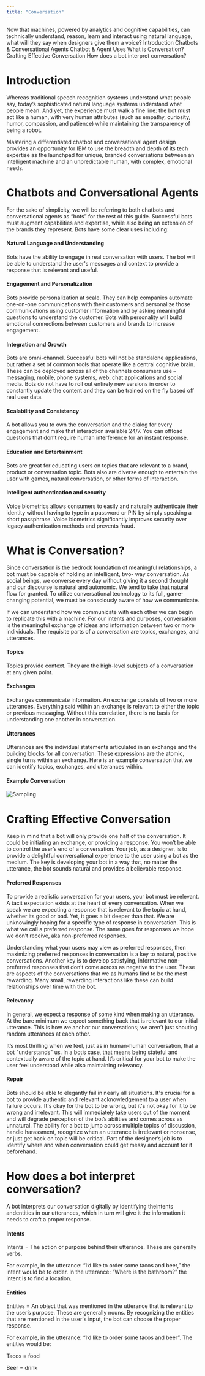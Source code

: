 ```yaml
---
title: "Conversation"
---
```



<PageDescription>
  Now that machines, powered by analytics and cognitive capabilities, can technically understand, reason, learn and interact using natural language, what will they say when designers give them a voice?
</PageDescription>

<AnchorLinks small={true}>
  <AnchorLink href={"#"}>Introduction</AnchorLink>
  <AnchorLink href={"#"}>Chatbots & Conversational Agents</AnchorLink>
  <AnchorLink href={"#"}>Chatbot & Agent Uses</AnchorLink>
  <AnchorLink href={"#"}>What is Conversation?</AnchorLink>
  <AnchorLink href={"#"}>Crafting Effective Conversation</AnchorLink>
  <AnchorLink href={"#"}>How does a bot interpret conversation?</AnchorLink>
</AnchorLinks>

<Row>
<Column noGutterSm={true} colSm={2} colMd={3} colLg={4}>
<ResourceCard
  href={'ibm.com'}
  subTitle={'Subtitle'}
  title={'Title'} />
</Column>
<Column noGutterSm={true} colSm={2} colMd={3} colLg={4}>
<ResourceCard
  href={'ibm.com'}
  subTitle={'Subtitle'}
  title={'Title'} />
</Column>
</Row>


# Introduction
Whereas traditional speech recognition systems understand what people say, today’s sophisticated natural language systems understand what people mean. And yet, the experience must walk a fine line: the bot must act like a human, with very human attributes (such as empathy, curiosity, humor, compassion, and patience) while maintaining the transparency of being a robot.

Mastering a differentiated chatbot and conversational agent design provides an opportunity for IBM to use the breadth and depth of its tech expertise as the launchpad for unique, branded conversations between an intelligent machine and an unpredictable human, with complex, emotional needs.

# Chatbots and Conversational Agents
For the sake of simplicity, we will be referring to both chatbots and conversational agents as “bots” for the rest of this guide. Successful bots must augment capabilities and expertise, while also being an extension of the brands they represent. Bots have some clear uses including:

#### Natural Language and Understanding
Bots have the ability to engage in real conversation with users. The bot will be able to understand the user's messages and context to provide a response that is relevant and useful.

#### Engagement and Personalization
Bots provide personalization at scale. They can help companies automate one-on-one communications with their customers and personalize those communications using customer information and by asking meaningful questions to understand the customer. Bots with personality will build emotional connections between customers and brands to increase engagement.

#### Integration and Growth
Bots are omni-channel. Successful bots will not be standalone applications, but rather a set of common tools that operate like a central cognitive brain. These can be deployed across all of the channels consumers use – messaging, mobile, phone systems, web, chat applications and social media. Bots do not have to roll out entirely new versions in order to constantly update the content and they can be trained on the fly based off real user data.

#### Scalability and Consistency
A bot allows you to own the conversation and the dialog for every engagement and make that interaction available 24/7. You can offload questions that don’t require human interference for an instant response.

#### Education and Entertainment
Bots are great for educating users on topics that are relevant to a brand, product or conversation topic. Bots also are diverse enough to entertain the user with games, natural conversation, or other forms of interaction.

#### Intelligent authentication and security
Voice biometrics allows consumers to easily and naturally authenticate their identity without having to type in a password or PIN by simply speaking a short passphrase. Voice biometrics significantly improves security over legacy authentication methods and prevents fraud.

# What is Conversation?

Since conversation is the bedrock foundation of meaningful relationships, a bot must be capable of holding an intelligent, two- way conversation. As social beings, we converse every day without giving it a second thought and our discourse is natural and autonomic. We tend to take that natural flow for granted. To utilize conversational technology to its full, game-changing potential, we must be consciously aware of how we communicate.

If we can understand how we communicate with each other we can begin to replicate this with a machine. For our intents and purposes, conversation is the meaningful exchange of ideas and information between two or more individuals. The requisite parts of a conversation are topics, exchanges, and utterances.

#### Topics
Topics provide context. They are the high-level subjects of a conversation at any given point.

#### Exchanges
Exchanges communicate information. An exchange consists of two or more utterances. Everything said within an exchange is relevant to either the topic or previous messaging. Without this correlation, there is no basis for understanding one another in conversation.

#### Utterances
Utterances are the individual statements articulated in an exchange and the building blocks for all conversation. These expressions are the atomic, single turns within an exchange. Here is an example conversation that we can identify topics, exchanges, and utterances within.


#### Example Conversation
![Sampling](../../images/fundamentals/data/alone.jpg)

# Crafting Effective Conversation
Keep in mind that a bot will only provide one half of the conversation. It could be initiating an exchange, or providing a response. You won’t be able to control the user’s end of a conversation. Your job, as a designer, is to provide a delightful conversational experience to the user using a bot as the medium. The key is developing your bot in a way that, no matter the utterance, the bot sounds natural and provides a believable response.

#### Preferred Responses
To provide a realistic conversation for your users, your bot must be relevant. A tacit expectation exists at the heart of every conversation. When we speak we are expecting a response that is relevant to the topic at hand, whether its good or bad. Yet, it goes a bit deeper than that. We are unknowingly hoping for a specific type of response in conversation. This is what we call a preferred response. The same goes for responses we hope we don’t receive, aka non-preferred responses.

Understanding what your users may view as preferred responses, then maximizing preferred responses in conversation is a key to natural, positive conversations. Another key is to develop satisfying, informative non-preferred responses that don’t come across as negative to the user. These are aspects of the conversations that we as humans find to be the most rewarding. Many small, rewarding interactions like these can build relationships over time with the bot.

#### Relevancy
In general, we expect a response of some kind when making an utterance. At the bare minimum we expect something back that is relevant to our initial utterance. This is how we anchor our conversations; we aren’t just shouting random utterances at each other.

It’s most thrilling when we feel, just as in human-human conversation, that a bot "understands" us. In a bot’s case, that means being stateful and contextually aware of the topic at hand. It’s critical for your bot to make the user feel understood while also maintaining relevancy.

#### Repair
Bots should be able to elegantly fail in nearly all situations. It's crucial for a bot to provide authentic and relevant acknowledgement to a user when failure occurs. It's okay for the bot to be wrong, but it's not okay for it to be wrong and irrelevant. This will immediately take users out of the moment and will degrade perception of the bot’s abilities and comes across as unnatural. The ability for a bot to jump across multiple topics of discussion, handle harassment, recognize when an utterance is irrelevant or nonsense, or just get back on topic will be critical. Part of the designer’s job is to identify where and when conversation could get messy and account for it beforehand. 

# How does a bot interpret conversation?
A bot interprets our conversation digitally by identifying theintents andentities in our utterances, which in turn will give it the information it needs to craft a proper response.

#### Intents
Intents = The action or purpose behind their utterance. These are generally verbs.

For example, in the utterance: “I’d like to order some tacos and beer,” the intent would be to order. In the utterance: “Where is the bathroom?” the intent is to find a location.

#### Entities
Entities = An object that was mentioned in the utterance that is relevant to the user’s purpose. These are generally nouns. By recognizing the entities that are mentioned in the user's input, the bot can choose the proper response.

For example, in the utterance: “I’d like to order some tacos and beer”. The entities would be:

Tacos = food

Beer = drink
